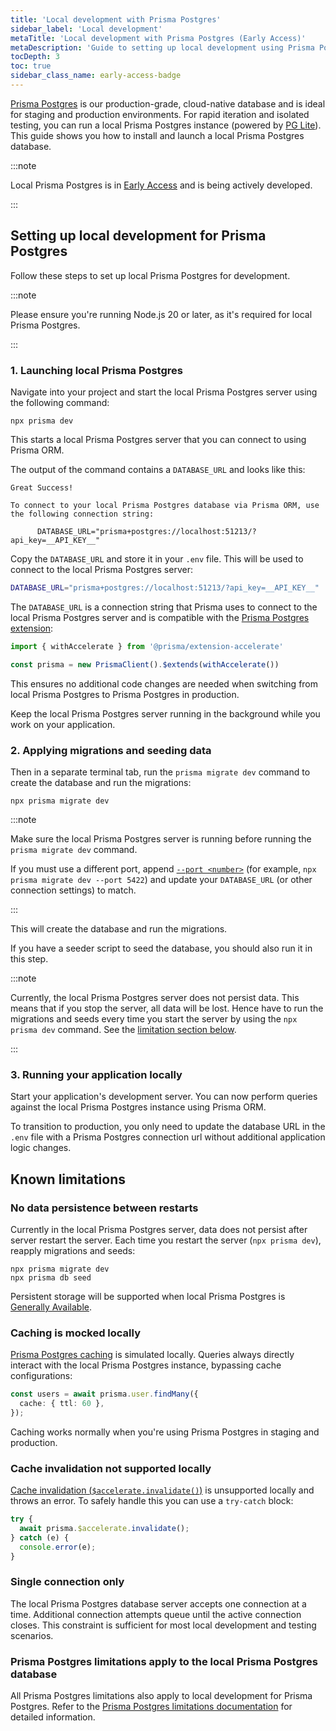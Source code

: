 ```yaml
---
title: 'Local development with Prisma Postgres'
sidebar_label: 'Local development'
metaTitle: 'Local development with Prisma Postgres (Early Access)'
metaDescription: 'Guide to setting up local development using Prisma Postgres (Early Access)'
tocDepth: 3
toc: true
sidebar_class_name: early-access-badge
---
```



[Prisma Postgres](/postgres) is our production-grade, cloud-native database and is ideal for staging and production environments. For rapid iteration and isolated testing, you can run a local Prisma Postgres instance (powered by [PG Lite](https://pglite.dev)). This guide shows you how to install and launch a local Prisma Postgres database.

:::note

Local Prisma Postgres is in [Early Access](/orm/more/releases#early-access) and is being actively developed.

:::

## Setting up local development for Prisma Postgres

Follow these steps to set up local Prisma Postgres for development.

:::note

Please ensure you're running Node.js 20 or later, as it's required for local Prisma Postgres.

:::

### 1. Launching local Prisma Postgres

Navigate into your project and start the local Prisma Postgres server using the following command:

```terminal
npx prisma dev
```

This starts a local Prisma Postgres server that you can connect to using Prisma ORM. 

The output of the command contains a `DATABASE_URL` and looks like this:

```
Great Success!

To connect to your local Prisma Postgres database via Prisma ORM, use the following connection string:
  
      DATABASE_URL="prisma+postgres://localhost:51213/?api_key=__API_KEY__"
```

Copy the `DATABASE_URL` and  store it in your `.env` file. This will be used to connect to the local Prisma Postgres server:

```bash file=.env
DATABASE_URL="prisma+postgres://localhost:51213/?api_key=__API_KEY__"
```

The `DATABASE_URL` is a connection string that Prisma uses to connect to the local Prisma Postgres server and is compatible with the [Prisma Postgres extension](https://www.npmjs.com/package/@prisma/extension-accelerate):

```ts
import { withAccelerate } from '@prisma/extension-accelerate'

const prisma = new PrismaClient().$extends(withAccelerate())
```

This ensures no additional code changes are needed when switching from local Prisma Postgres to Prisma Postgres in production.

Keep the local Prisma Postgres server running in the background while you work on your application. 

### 2. Applying migrations and seeding data

Then in a separate terminal tab, run the `prisma migrate dev` command to create the database and run the migrations:

```terminal
npx prisma migrate dev
```

:::note

Make sure the local Prisma Postgres server is running before running the `prisma migrate dev` command. 

If you must use a different port, append [`--port <number>`](/orm/reference/prisma-cli-reference#dev) (for example, `npx prisma migrate dev --port 5422`) and update your `DATABASE_URL` (or other connection settings) to match. 

:::

This will create the database and run the migrations. 

If you have a seeder script to seed the database, you should also run it in this step.

:::note

Currently, the local Prisma Postgres server does not persist data. This means that if you stop the server, all data will be lost. Hence have to run the migrations and seeds every time you start the server by using the `npx prisma dev` command. See the [limitation section below](#no-data-persistence-between-restarts).

:::

### 3. Running your application locally

Start your application's development server. You can now perform queries against the local Prisma Postgres instance using Prisma ORM. 

To transition to production, you only need to update the database URL in the `.env` file with a Prisma Postgres connection url without additional application logic changes.

## Known limitations

### No data persistence between restarts

Currently in the local Prisma Postgres server, data does not persist after server restart the server. Each time you restart the server (`npx prisma dev`), reapply migrations and seeds:

```terminal
npx prisma migrate dev
npx prisma db seed
```

Persistent storage will be supported when local Prisma Postgres is [Generally Available](/orm/more/releases#generally-available-ga).

### Caching is mocked locally

[Prisma Postgres caching](/postgres/database/caching) is simulated locally. Queries always directly interact with the local Prisma Postgres instance, bypassing cache configurations:

```typescript
const users = await prisma.user.findMany({
  cache: { ttl: 60 },
});
```

Caching works normally when you're using Prisma Postgres in staging and production.

### Cache invalidation not supported locally

[Cache invalidation (`$accelerate.invalidate()`)](/postgres/database/api-reference#accelerateinvalidate) is unsupported locally and throws an error. To safely handle this you can use a `try-catch` block:

```typescript
try {
  await prisma.$accelerate.invalidate();
} catch (e) {
  console.error(e);
}
```

### Single connection only

The local Prisma Postgres database server accepts one connection at a time. Additional connection attempts queue until the active connection closes. This constraint is sufficient for most local development and testing scenarios.


### Prisma Postgres limitations apply to the local Prisma Postgres database

All Prisma Postgres limitations also apply to local development for Prisma Postgres. Refer to the [Prisma Postgres limitations documentation](/postgres/more/known-limitations) for detailed information.

